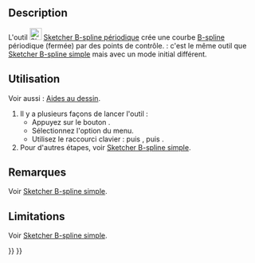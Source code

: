 <languages/>

{{Docnav/fr
|[[Sketcher_CreateBSpline/fr|B-spline simple]]
|[[Sketcher_CreateBSplineByInterpolation/fr|B-spline par des nœuds]]
|[[Sketcher_Workbench/fr|Atelier Sketcher]]
|IconL=Sketcher_CreateBSpline.svg
|IconR=Sketcher_CreateBSplineByInterpolation.svg
|IconC=Workbench_Sketcher.svg
}}

{{GuiCommand/fr
|Name=Sketcher CreatePeriodicBSpline
|Name/fr=Sketcher B-spline périodique
|MenuLocation=Esquisse → Géometries d'esquisse → Créer une B-spline périodique
|Workbenches=[[Sketcher_Workbench/fr|Sketcher]]
|Shortcut={{KEY|G}} {{KEY|B}} {{KEY|P}}
|Version=0.17
|SeeAlso=[[Sketcher_CreateBSpline/fr|Sketcher B-spline simple]]
}}

==Description==

L'outil [[Image:Sketcher_CreatePeriodicBSpline.svg|24px]] [[Sketcher_CreatePeriodicBSpline/fr|Sketcher B-spline périodique]] crée une courbe [[B-Splines/fr|B-spline]] périodique (fermée) par des points de contrôle. {{Version/fr|1.0}} : c'est le même outil que [[Sketcher_CreateBSpline/fr|Sketcher B-spline simple]] mais avec un mode initial différent.

<span id="Usage"></span>
==Utilisation==

Voir aussi : [[Sketcher_Workbench/fr#Aides_au_dessin|Aides au dessin]].

# Il y a plusieurs façons de lancer l'outil :
#* Appuyez sur le bouton {{Button|[[File:Sketcher_CreatePeriodicBSpline.svg|16px]] [[Sketcher_CreatePeriodicBSpline/fr|Créer une B-spline périodique]]}}.
#* Sélectionnez l'option {{MenuCommand|Esquisse → Géometries d'esquisse → [[Image:Sketcher_CreatePeriodicBSpline.svg|16px]] Créer une B-spline périodique}} du menu.
#* Utilisez le raccourci clavier : {{KEY|G}} puis {{KEY|B}}, puis {{KEY|P}}.
# Pour d'autres étapes, voir [[Sketcher_CreateBSpline/fr#Utilisation|Sketcher B-spline simple]].

<span id="Notes"></span>
==Remarques==

Voir [[Sketcher_CreateBSpline/fr#Remarques|Sketcher B-spline simple]].

==Limitations==

Voir [[Sketcher_CreatePeriodicBSpline/fr#Limitations|Sketcher B-spline simple]].


<div class="mw-translate-fuzzy">
{{Docnav/fr
|[[Sketcher_CreateBSpline/fr|B-spline simple]]
|[[Sketcher_CreateBSplineByInterpolation/fr|B-spline par des nœuds]]
|[[Sketcher_Workbench/fr|Atelier Sketcher]]
|IconL=Sketcher_CreateBSpline.svg
|IconR=Sketcher_CreateBSplineByInterpolation.svg
|IconC=Workbench_Sketcher.svg
}}
</div>

{{Sketcher_Tools_navi{{#translation:}}}}
{{Userdocnavi{{#translation:}}}}